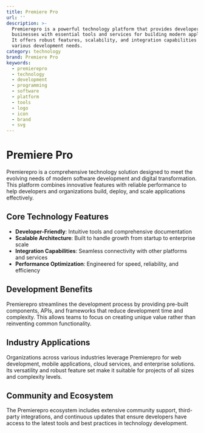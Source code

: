 ```yaml
---
title: Premiere Pro
url: ''
description: >-
  Premierepro is a powerful technology platform that provides developers and
  businesses with essential tools and services for building modern applications.
  It offers robust features, scalability, and integration capabilities for
  various development needs.
category: technology
brand: Premiere Pro
keywords:
  - premierepro
  - technology
  - development
  - programming
  - software
  - platform
  - tools
  - logo
  - icon
  - brand
  - svg
---
```


# Premiere Pro

Premierepro is a comprehensive technology solution designed to meet the evolving needs of modern software development and digital transformation. This platform combines innovative features with reliable performance to help developers and organizations build, deploy, and scale applications effectively.

## Core Technology Features

- **Developer-Friendly**: Intuitive tools and comprehensive documentation
- **Scalable Architecture**: Built to handle growth from startup to enterprise scale
- **Integration Capabilities**: Seamless connectivity with other platforms and services
- **Performance Optimization**: Engineered for speed, reliability, and efficiency

## Development Benefits

Premierepro streamlines the development process by providing pre-built components, APIs, and frameworks that reduce development time and complexity. This allows teams to focus on creating unique value rather than reinventing common functionality.

## Industry Applications

Organizations across various industries leverage Premierepro for web development, mobile applications, cloud services, and enterprise solutions. Its versatility and robust feature set make it suitable for projects of all sizes and complexity levels.

## Community and Ecosystem

The Premierepro ecosystem includes extensive community support, third-party integrations, and continuous updates that ensure developers have access to the latest tools and best practices in technology development.
